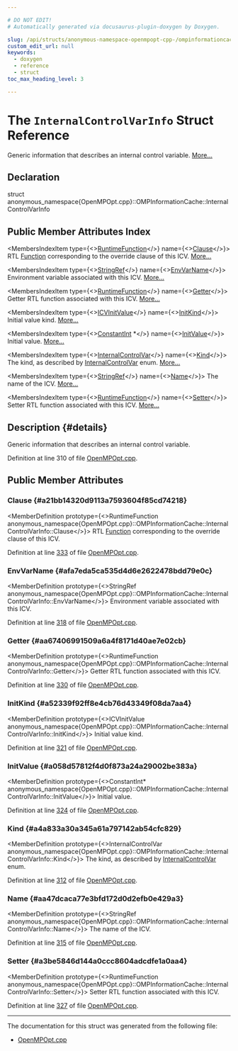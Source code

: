 ```yaml
---

# DO NOT EDIT!
# Automatically generated via docusaurus-plugin-doxygen by Doxygen.

slug: /api/structs/anonymous-namespace-openmpopt-cpp-/ompinformationcache/internalcontrolvarinfo
custom_edit_url: null
keywords:
  - doxygen
  - reference
  - struct
toc_max_heading_level: 3

---
```





# The `InternalControlVarInfo` Struct Reference

<DoxygenPage pluginConfig={pluginConfig}>

Generic information that describes an internal control variable. <a href="#details">More...</a>

## Declaration

<CodeBlock>struct anonymous_namespace{OpenMPOpt.cpp}::OMPInformationCache::InternalControlVarInfo</CodeBlock>

## Public Member Attributes Index

<MembersIndex>

<MembersIndexItem
  type={<><a href="/docs/api/namespaces/llvm/omp/#a4c503140c7f851151906d85b515330e9">RuntimeFunction</a></>}
  name={<><a href="#a21bb14320d9113a7593604f85cd74218">Clause</a></>}>
RTL <a href="/docs/api/classes/llvm/function">Function</a> corresponding to the override clause of this ICV. <a href="#a21bb14320d9113a7593604f85cd74218">More...</a>
</MembersIndexItem>

<MembersIndexItem
  type={<><a href="/docs/api/classes/llvm/stringref">StringRef</a></>}
  name={<><a href="#afa7eda5ca535d4d6e2622478bdd79e0c">EnvVarName</a></>}>
Environment variable associated with this ICV. <a href="#afa7eda5ca535d4d6e2622478bdd79e0c">More...</a>
</MembersIndexItem>

<MembersIndexItem
  type={<><a href="/docs/api/namespaces/llvm/omp/#a4c503140c7f851151906d85b515330e9">RuntimeFunction</a></>}
  name={<><a href="#aa67406991509a6a4f8171d40ae7e02cb">Getter</a></>}>
Getter RTL function associated with this ICV. <a href="#aa67406991509a6a4f8171d40ae7e02cb">More...</a>
</MembersIndexItem>

<MembersIndexItem
  type={<><a href="/docs/api/namespaces/llvm/omp/#a58b53550e1be2a034095e3e31fc82d66">ICVInitValue</a></>}
  name={<><a href="#a52339f92ff8e4cb76d43349f08da7aa4">InitKind</a></>}>
Initial value kind. <a href="#a52339f92ff8e4cb76d43349f08da7aa4">More...</a>
</MembersIndexItem>

<MembersIndexItem
  type={<><a href="/docs/api/classes/llvm/constantint">ConstantInt</a> &#42;</>}
  name={<><a href="#a058d57812f4d0f873a24a29002be383a">InitValue</a></>}>
Initial value. <a href="#a058d57812f4d0f873a24a29002be383a">More...</a>
</MembersIndexItem>

<MembersIndexItem
  type={<><a href="/docs/api/namespaces/llvm/omp/#a4608c581e6f18962661f7fc39ea88da2">InternalControlVar</a></>}
  name={<><a href="#a4a833a30a345a61a797142ab54cfc829">Kind</a></>}>
The kind, as described by <a href="/docs/api/namespaces/llvm/omp/#a4608c581e6f18962661f7fc39ea88da2">InternalControlVar</a> enum. <a href="#a4a833a30a345a61a797142ab54cfc829">More...</a>
</MembersIndexItem>

<MembersIndexItem
  type={<><a href="/docs/api/classes/llvm/stringref">StringRef</a></>}
  name={<><a href="#aa47dcaca77e3bfd172d0d2efb0e429a3">Name</a></>}>
The name of the ICV. <a href="#aa47dcaca77e3bfd172d0d2efb0e429a3">More...</a>
</MembersIndexItem>

<MembersIndexItem
  type={<><a href="/docs/api/namespaces/llvm/omp/#a4c503140c7f851151906d85b515330e9">RuntimeFunction</a></>}
  name={<><a href="#a3be5846d144a0ccc8604adcdfe1a0aa4">Setter</a></>}>
Setter RTL function associated with this ICV. <a href="#a3be5846d144a0ccc8604adcdfe1a0aa4">More...</a>
</MembersIndexItem>

</MembersIndex>

## Description {#details}

Generic information that describes an internal control variable.

Definition at line 310 of file <a href="/docs/api/files/lib/lib/transforms/lib/transforms/ipo/openmpopt-cpp">OpenMPOpt.cpp</a>.

<SectionDefinition>

## Public Member Attributes

### Clause {#a21bb14320d9113a7593604f85cd74218}

<MemberDefinition
  prototype={<>RuntimeFunction anonymous&#95;namespace&#123;OpenMPOpt.cpp&#125;::OMPInformationCache::InternalControlVarInfo::Clause</>}>
RTL <a href="/docs/api/classes/llvm/function">Function</a> corresponding to the override clause of this ICV.

Definition at line <a href="/docs/api/files/lib/lib/transforms/lib/transforms/ipo/openmpopt-cpp/#l00333">333</a> of file <a href="/docs/api/files/lib/lib/transforms/lib/transforms/ipo/openmpopt-cpp">OpenMPOpt.cpp</a>.
</MemberDefinition>

### EnvVarName {#afa7eda5ca535d4d6e2622478bdd79e0c}

<MemberDefinition
  prototype={<>StringRef anonymous&#95;namespace&#123;OpenMPOpt.cpp&#125;::OMPInformationCache::InternalControlVarInfo::EnvVarName</>}>
Environment variable associated with this ICV.

Definition at line <a href="/docs/api/files/lib/lib/transforms/lib/transforms/ipo/openmpopt-cpp/#l00318">318</a> of file <a href="/docs/api/files/lib/lib/transforms/lib/transforms/ipo/openmpopt-cpp">OpenMPOpt.cpp</a>.
</MemberDefinition>

### Getter {#aa67406991509a6a4f8171d40ae7e02cb}

<MemberDefinition
  prototype={<>RuntimeFunction anonymous&#95;namespace&#123;OpenMPOpt.cpp&#125;::OMPInformationCache::InternalControlVarInfo::Getter</>}>
Getter RTL function associated with this ICV.

Definition at line <a href="/docs/api/files/lib/lib/transforms/lib/transforms/ipo/openmpopt-cpp/#l00330">330</a> of file <a href="/docs/api/files/lib/lib/transforms/lib/transforms/ipo/openmpopt-cpp">OpenMPOpt.cpp</a>.
</MemberDefinition>

### InitKind {#a52339f92ff8e4cb76d43349f08da7aa4}

<MemberDefinition
  prototype={<>ICVInitValue anonymous&#95;namespace&#123;OpenMPOpt.cpp&#125;::OMPInformationCache::InternalControlVarInfo::InitKind</>}>
Initial value kind.

Definition at line <a href="/docs/api/files/lib/lib/transforms/lib/transforms/ipo/openmpopt-cpp/#l00321">321</a> of file <a href="/docs/api/files/lib/lib/transforms/lib/transforms/ipo/openmpopt-cpp">OpenMPOpt.cpp</a>.
</MemberDefinition>

### InitValue {#a058d57812f4d0f873a24a29002be383a}

<MemberDefinition
  prototype={<>ConstantInt&#42; anonymous&#95;namespace&#123;OpenMPOpt.cpp&#125;::OMPInformationCache::InternalControlVarInfo::InitValue</>}>
Initial value.

Definition at line <a href="/docs/api/files/lib/lib/transforms/lib/transforms/ipo/openmpopt-cpp/#l00324">324</a> of file <a href="/docs/api/files/lib/lib/transforms/lib/transforms/ipo/openmpopt-cpp">OpenMPOpt.cpp</a>.
</MemberDefinition>

### Kind {#a4a833a30a345a61a797142ab54cfc829}

<MemberDefinition
  prototype={<>InternalControlVar anonymous&#95;namespace&#123;OpenMPOpt.cpp&#125;::OMPInformationCache::InternalControlVarInfo::Kind</>}>
The kind, as described by <a href="/docs/api/namespaces/llvm/omp/#a4608c581e6f18962661f7fc39ea88da2">InternalControlVar</a> enum.

Definition at line <a href="/docs/api/files/lib/lib/transforms/lib/transforms/ipo/openmpopt-cpp/#l00312">312</a> of file <a href="/docs/api/files/lib/lib/transforms/lib/transforms/ipo/openmpopt-cpp">OpenMPOpt.cpp</a>.
</MemberDefinition>

### Name {#aa47dcaca77e3bfd172d0d2efb0e429a3}

<MemberDefinition
  prototype={<>StringRef anonymous&#95;namespace&#123;OpenMPOpt.cpp&#125;::OMPInformationCache::InternalControlVarInfo::Name</>}>
The name of the ICV.

Definition at line <a href="/docs/api/files/lib/lib/transforms/lib/transforms/ipo/openmpopt-cpp/#l00315">315</a> of file <a href="/docs/api/files/lib/lib/transforms/lib/transforms/ipo/openmpopt-cpp">OpenMPOpt.cpp</a>.
</MemberDefinition>

### Setter {#a3be5846d144a0ccc8604adcdfe1a0aa4}

<MemberDefinition
  prototype={<>RuntimeFunction anonymous&#95;namespace&#123;OpenMPOpt.cpp&#125;::OMPInformationCache::InternalControlVarInfo::Setter</>}>
Setter RTL function associated with this ICV.

Definition at line <a href="/docs/api/files/lib/lib/transforms/lib/transforms/ipo/openmpopt-cpp/#l00327">327</a> of file <a href="/docs/api/files/lib/lib/transforms/lib/transforms/ipo/openmpopt-cpp">OpenMPOpt.cpp</a>.
</MemberDefinition>

</SectionDefinition>

<hr/>

The documentation for this struct was generated from the following file:

<ul>
<li><a href="/docs/api/files/lib/lib/transforms/lib/transforms/ipo/openmpopt-cpp">OpenMPOpt.cpp</a></li>
</ul>

</DoxygenPage>
